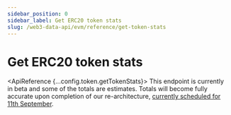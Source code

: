 ```yaml
---
sidebar_position: 0
sidebar_label: Get ERC20 token stats
slug: /web3-data-api/evm/reference/get-token-stats
---
```



# Get ERC20 token stats

<ApiReference {...config.token.getTokenStats}>
  <Admonition type="info" title="Beta - Early Launch Notice">
    <ReactMarkdown>
      This endpoint is currently in beta and some of the totals are estimates. Totals will become fully accurate upon completion of our re-architecture, [currently scheduled for 11th September](https://docs.moralis.io/changelog/essential-api-changes).
    </ReactMarkdown>
  </Admonition>
</ApiReference>
